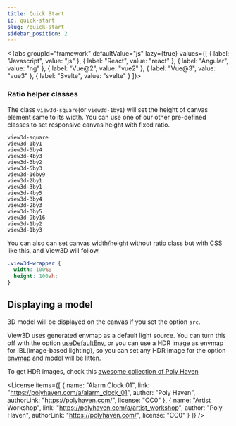 ```yaml
---
title: Quick Start
id: quick-start
slug: /quick-start
sidebar_position: 2
---
```



<Tabs
  groupId="framework"
  defaultValue="js"
  lazy={true}
  values={[
    { label: "Javascript", value: "js" },
    { label: "React", value: "react" },
    { label: "Angular", value: "ng" },
    { label: "Vue@2", value: "vue2" },
    { label: "Vue@3", value: "vue3" },
    { label: "Svelte", value: "svelte" }
  ]}>
  <TabItem value="js">
    <VanillaQuickStart />
  </TabItem>
  <TabItem value="react">
    <ReactQuickStart />
  </TabItem>
  <TabItem value="ng">
    <NgxQuickStart />
  </TabItem>
  <TabItem value="vue2">
    <Vue2QuickStart />
  </TabItem>
  <TabItem value="vue3">
    <Vue3QuickStart />
  </TabItem>
  <TabItem value="svelte">
    <SvelteQuickStart />
  </TabItem>
</Tabs>

### Ratio helper classes
The class `view3d-square`(or `view3d-1by1`) will set the height of canvas element same to its width.
You can use one of our other pre-defined classes to set responsive canvas height with fixed ratio.

```
view3d-square
view3d-1by1
view3d-5by4
view3d-4by3
view3d-3by2
view3d-5by3
view3d-16by9
view3d-2by1
view3d-3by1
view3d-4by5
view3d-3by4
view3d-2by3
view3d-3by5
view3d-9by16
view3d-1by2
view3d-1by3
```

You can also can set canvas width/height without ratio class but with CSS like this, and View3D will follow.
```css
.view3d-wrapper {
  width: 100%;
  height: 100vh;
}
```

## Displaying a model
3D model will be displayed on the canvas if you set the option `src`.

<View3D
  src="/egjs-view3d/model/draco/alarm.glb"
  poster="/egjs-view3d/poster/alarm_default.png"
  clickToLoad
  showExampleCode />

View3D uses generated envmap as a default light source.
You can turn this off with the option [useDefaultEnv](/docs/options/environment/useDefaultEnv), or you can use a HDR image as envmap for IBL(image-based lighting), so you can set any HDR image for the option [envmap](/docs/options/environment/envmap) and model will be litten.

<View3D
  src="/egjs-view3d/model/draco/alarm.glb"
  envmap="/egjs-view3d/texture/artist_workshop_1k.hdr"
  poster="/egjs-view3d/poster/alarm.png"
  clickToLoad
  showExampleCode />

To get HDR images, check this [awesome collection of Poly Haven](https://polyhaven.com/hdris)

<License items={[
  {
    name: "Alarm Clock 01",
    link: "https://polyhaven.com/a/alarm_clock_01",
    author: "Poly Haven",
    authorLink: "https://polyhaven.com/",
    license: "CC0"
  },
  {
    name: "Artist Workshop",
    link: "https://polyhaven.com/a/artist_workshop",
    author: "Poly Haven",
    authorLink: "https://polyhaven.com/",
    license: "CC0"
  }
]} />
